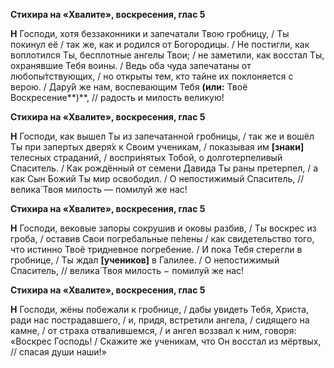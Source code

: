**Стихира на «Хвалите», воскресения, глас 5**

**Н** Господи, хотя беззаконники и запечатали Твою гробницу, / Ты покинул её / так же, как и родился от Богородицы. / Не постигли, как воплотился Ты, бесплотные ангелы Твои; / не заметили, как восстал Ты, охранявшие Тебя воины. / Ведь оба чуда запечатаны от любопы́тствующих, / но открыты тем, кто тайне их поклоняется с верою. / Дару́й же нам, воспевающим Тебя **(или:** Твоё Воскресение**)**, // радость и милость великую!

**Стихира на «Хвалите», воскресения, глас 5**

**Н** Господи, как вышел Ты из запечатанной гробницы, / так же и вошёл Ты при запертых дверя́х к Своим ученикам, / показывая им **[**знаки**]** телесных страданий, / воспри́нятых Тобой, о долготерпеливый Спаситель. / Как рождённый от семени Давида Ты раны претерпел, / а как Сын Божий Ты мир освободил. / О непостижимый Спаситель, // велика́ Твоя милость — помилуй же нас!

**Стихира на «Хвалите», воскресения, глас 5**

**Н** Господи, вековые запоры сокрушив и оковы разбив, / Ты воскрес из гроба, / оставив Свои погребальные пе́лены / как свидетельство того, что истинно Твоё тридневное погребение. / И пока Тебя стерегли в гробнице, / Ты ждал **[**учеников**]** в Галилее. / О непостижимый Спаситель, // велика́ Твоя милость − помилуй же нас!

**Стихира на «Хвалите», воскресения, глас 5**

**Н** Господи, жёны побежали к гробнице, / дабы увидеть Тебя, Христа, ради нас пострадавшего, / и, придя, встретили ангела, / сидящего на камне, / от страха отвалившемся, / и ангел воззвал к ним, говоря: «Воскрес Господь! / Скажите же ученикам, что Он восстал из мёртвых, // спасая души наши!»
